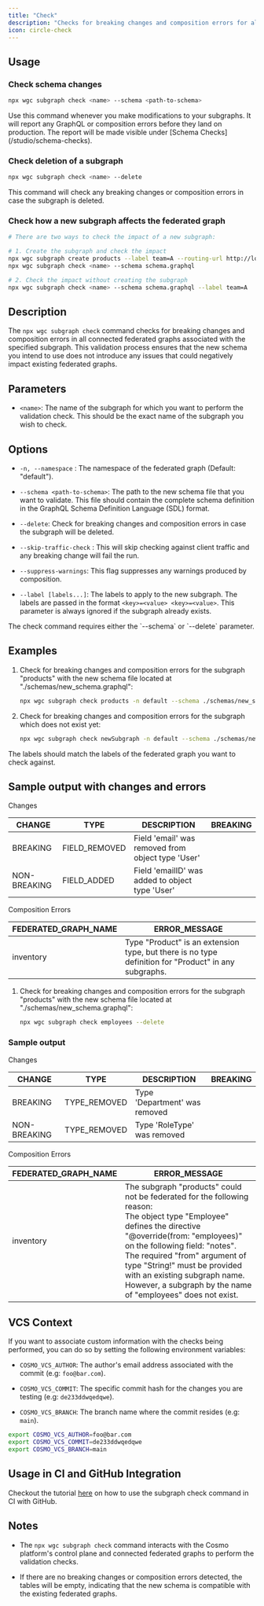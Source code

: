 ```yaml
---
title: "Check"
description: "Checks for breaking changes and composition errors for all the connected federated graphs."
icon: circle-check
---
```


## Usage

### Check schema changes

```bash
npx wgc subgraph check <name> --schema <path-to-schema>
```

<Info>
   Use this command whenever you make modifications to your subgraphs. It will report any GraphQL or composition errors before they land on production. The report will be made visible under [Schema Checks](/studio/schema-checks).
</Info>

### Check deletion of a subgraph

```bash
npx wgc subgraph check <name> --delete
```

<Info>
   This command will check any breaking changes or composition errors in case the subgraph is deleted.
</Info>

### Check how a new subgraph affects the federated graph

```bash
# There are two ways to check the impact of a new subgraph:

# 1. Create the subgraph and check the impact
npx wgc subgraph create products --label team=A --routing-url http://localhost:4001/graphql
npx wgc subgraph check <name> --schema schema.graphql

# 2. Check the impact without creating the subgraph
npx wgc subgraph check <name> --schema schema.graphql --label team=A
```

## Description

The `npx wgc subgraph check` command checks for breaking changes and composition errors in all connected federated graphs associated with the specified subgraph. This validation process ensures that the new schema you intend to use does not introduce any issues that could negatively impact existing federated graphs.

## Parameters

* `<name>`: The name of the subgraph for which you want to perform the validation check. This should be the exact name of the subgraph you wish to check.

## Options

* `-n, --namespace` : The namespace of the federated graph (Default: "default").

* `--schema <path-to-schema>`: The path to the new schema file that you want to validate. This file should contain the complete schema definition in the GraphQL Schema Definition Language (SDL) format.

* `--delete`: Check for breaking changes and composition errors in case the subgraph will be deleted.

* `--skip-traffic-check` : This will skip checking against client traffic and any breaking change will fail the run.

* `--suppress-warnings`: This flag suppresses any warnings produced by composition.

* `--label [labels...]`: The labels to apply to the new subgraph. The labels are passed in the format `<key>=<value> <key>=<value>`. This parameter is always ignored if the subgraph already exists.

<Info>
   The check command requires either the `--schema` or `--delete` parameter.
</Info>

## Examples

1. Check for breaking changes and composition errors for the subgraph "products" with the new schema file located at "./schemas/new\_schema.graphql":

   ```bash
   npx wgc subgraph check products -n default --schema ./schemas/new_schema.graphql
   ```

2. Check for breaking changes and composition errors for the subgraph which does not exist yet:

   ```bash
   npx wgc subgraph check newSubgraph -n default --schema ./schemas/new_schema.graphql --label team=A
   ```

<Info>
   The labels should match the labels of the federated graph you want to check against.
</Info>

## Sample output with changes and errors

Changes

|CHANGE|TYPE|DESCRIPTION|BREAKING|
|---|---|---|---|
|BREAKING|FIELD\_REMOVED|Field 'email' was removed from object type 'User'|
|NON-BREAKING|FIELD\_ADDED|Field 'emailID' was added to object type 'User'|

Composition Errors

|FEDERATED\_GRAPH\_NAME|ERROR\_MESSAGE|
|---|---|
|inventory|Type "Product" is an extension type, but there is no type definition for "Product" in any subgraphs.|



1. Check for breaking changes and composition errors for the subgraph "products" with the new schema file located at "./schemas/new\_schema.graphql":

   ```bash
   npx wgc subgraph check employees --delete
   ```

### Sample output

Changes

|CHANGE|TYPE|DESCRIPTION|BREAKING|
|---|---|---|---|
|BREAKING|TYPE\_REMOVED|Type 'Department' was removed|
|NON-BREAKING|TYPE\_REMOVED|Type 'RoleType' was removed|

Composition Errors

|FEDERATED\_GRAPH\_NAME|ERROR\_MESSAGE|
|---|---|
|inventory|The subgraph "products" could not be federated for the following reason: <br/>The object type "Employee" defines the directive "@override(from: "employees)" on the following field: "notes".<br/> The required "from" argument of type "String!" must be provided with an existing subgraph name.<br/> However, a subgraph by the name of "employees" does not exist.|


## VCS Context

If you want to associate custom information with the checks being performed, you can do so by setting the following environment variables:

* `COSMO_VCS_AUTHOR`: The author's email address associated with the commit (e.g: `foo@bar.com`).

* `COSMO_VCS_COMMIT`: The specific commit hash for the changes you are testing (e.g: `de233ddwqedqwe`).

* `COSMO_VCS_BRANCH`: The branch name where the commit resides (e.g: `main`).

```bash
export COSMO_VCS_AUTHOR=foo@bar.com
export COSMO_VCS_COMMIT=de233ddwqedqwe
export COSMO_VCS_BRANCH=main
```

## Usage in CI and GitHub Integration

Checkout the tutorial [here](/tutorial/pr-based-workflow-for-federation) on how to use the subgraph check command in CI with GitHub.

## Notes

* The `npx wgc subgraph check` command interacts with the Cosmo platform's control plane and connected federated graphs to perform the validation checks.

* If there are no breaking changes or composition errors detected, the tables will be empty, indicating that the new schema is compatible with the existing federated graphs.

